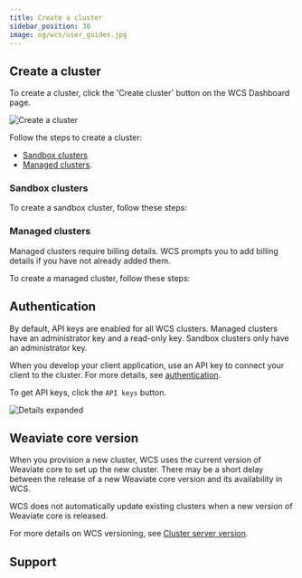 ```yaml
---
title: Create a cluster
sidebar_position: 30
image: og/wcs/user_guides.jpg
---
```



<TwoClusterTypes />

## Create a cluster

To create a cluster, click the 'Create cluster' button on the WCS Dashboard page.

![Create a cluster](./img/wcs-console-no-clusters.jpg)

Follow the steps to create a cluster:

- [Sandbox clusters](#sandbox-clusters)
- [Managed clusters](#managed-clusters).

### Sandbox clusters

To create a sandbox cluster, follow these steps:


<CreateSandboxCluster />

### Managed clusters

Managed clusters require billing details. WCS prompts you to add billing details if you have not already added them.

To create a managed cluster, follow these steps:


<CreateManagedCluster />

## Authentication

By default, API keys are enabled for all WCS clusters. Managed clusters have an administrator key and a read-only key. Sandbox clusters only have an administrator key.

When you develop your client application, use an API key to connect your client to the cluster. For more details, see [authentication](./connect.mdx).

To get API keys, click the `API keys` button.

![Details expanded](./img/wcs-console-details-api-key.jpg)

## Weaviate core version

When you provision a new cluster, WCS uses the current version of Weaviate core to set up the new cluster. There may be a short delay between the release of a new Weaviate core version and its availability in WCS.  

WCS does not automatically update existing clusters when a new version of Weaviate core is released. 

For more details on WCS versioning, see [Cluster server version](/developers/wcs/platform/version).

## Support


<SupportAndTrouble />
